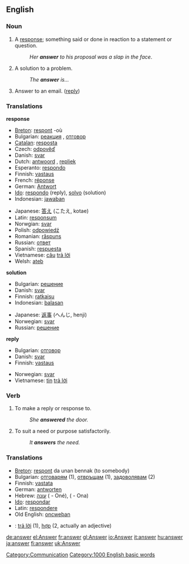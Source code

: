 ==English==

{{rank|written|arms|across|446|answer|early|saying|talk}}

===Noun===
{{en-noun-reg}}

# A [[response]]; something said or done in reaction to a statement or question.
#: ''Her '''answer''' to his proposal was a slap in the face''.
# A solution to a problem.
#:''The '''answer''' is...''
# Answer to an email. ([[reply]])

===Translations===
'''response'''
{{top}}
*[[Breton]]: [[respont]] {{m}} -où
*Bulgarian: [[реакция]] {{f}}, [[отговор]] {{m}}
*[[Catalan]]: [[resposta]] {{f}}
*Czech: [[odpověď]] {{f}}
*Danish: [[svar]] {{n}}
*Dutch: [[antwoord]] {{n}}, [[repliek]] {{m}}
*Esperanto: [[respondo]]
*Finnish: [[vastaus]]
*French: [[réponse]] {{f}}
*German: [[Antwort]] {{n}}
*[[Ido]]: [[respondo]] (reply), [[solvo]] (solution)
*Indonesian: [[jawab]]an
{{mid}}
*Japanese: [[答え]] (こたえ, kotae)
*Latin: [[responsum]] {{n}}
*Norwgian: [[svar]] {{n}}
*Polish: [[odpowiedź]] {{f}}
*Romanian: [[răspuns]] {{n}}
*Russian: [[ответ]]
*Spanish: [[respuesta]] {{f}}
*Vietnamese: [[câu]] [[trả lời]]
*Welsh: [[ateb]]
{{bottom}}

'''solution'''
{{top}}
*Bulgarian: [[решение]] {{n}}
*Danish: [[svar]] {{n}}
*Finnish: [[ratkaisu]]
*Indonesian: [[balas]]an
{{mid}}
*Japanese: [[返事]] (へんじ, henji)
*Norwegian: [[svar]] {{n}}
*Russian: [[решение]]
{{bottom}}

'''reply'''
{{top}}
*Bulgarian: [[отговор]]
*Danish: [[svar]] {{n}}
*Finnish: [[vastaus]]
{{mid}}
*Norwegian: [[svar]] {{n}}
*Vietnamese: [[Tin#Vietnamese|tin]] [[trả lời]]
{{bottom}}

===Verb===
{{en-infl-reg-consonant|answer||}}

# To make a reply or response to.
#: ''She '''answered''' the door.''
# To suit a need or purpose satisfactorily.
#: ''It '''answers''' the need.''

===Translations===
{{top}}
*[[Breton]]: [[respont]] da unan bennak (to somebody)
*Bulgarian: [[отговарям]] (1), [[отвръщам]] (1), [[задоволявам]] (2)
*Finnish: [[vastata]]
*German: [[antworten]]
*Hebrew: [[עונה]] ({{m}} - Oné), ({{f}} - Ona)
*[[Ido]]: [[respondar]]
*Latin: [[respondere]]
*Old English: [[oncweþan]]
*{{vi}}: [[trả lời]] (1), [[hợp]] (2, actually an adjective)
{{bottom}}

[[Category:Communication]]
[[Category:1000 English basic words]]
[[de:answer]]
[[el:Answer]]
[[fr:answer]]
[[gl:Answer]]
[[io:Answer]]
[[it:answer]]
[[hu:answer]]
[[ja:answer]]
[[fi:answer]]
[[uk:Answer]]